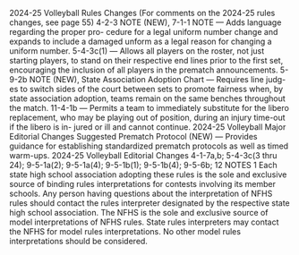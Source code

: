 2024-25 Volleyball Rules Changes (For comments on the 2024-25 rules changes, see page 55) 4-2-3 NOTE (NEW), 7-1-1 NOTE — Adds language regarding the proper pro- cedure for a legal uniform number change and expands to include a damaged unform as a legal reason for changing a uniform number. 5-4-3c(1) — Allows all players on the roster, not just starting players, to stand on their respective end lines prior to the first set, encouraging the inclusion of all players in the prematch announcements. 5-9-2b NOTE (NEW), State Association Adoption Chart — Requires line judg- es to switch sides of the court between sets to promote fairness when, by state association adoption, teams remain on the same benches throughout the match. 11-4-1b — Permits a team to immediately substitute for the libero replacement, who may be playing out of position, during an injury time-out if the libero is in- jured or ill and cannot continue. 2024-25 Volleyball Major Editorial Changes Suggested Prematch Protocol (NEW) — Provides guidance for establishing standardized prematch protocols as well as timed warm-ups. 2024-25 Volleyball Editorial Changes 4-1-7a,b; 5-4-3c(3 thru 24); 9-5-1a(2); 9-5-1a(4); 9-5-1b(1); 9-5-1b(4); 9-5-6b; 12 NOTES 1 Each state high school association adopting these rules is the sole and exclusive source of binding rules interpretations for contests involving its member schools. Any person having questions about the interpretation of NFHS rules should contact the rules interpreter designated by the respective state high school association. The NFHS is the sole and exclusive source of model interpretations of NFHS rules. State rules interpreters may contact the NFHS for model rules interpretations. No other model rules interpretations should be considered.